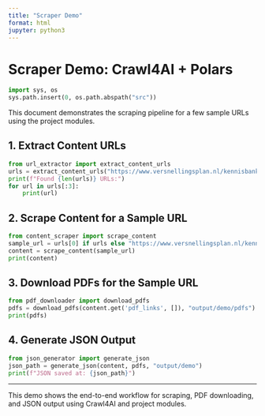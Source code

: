 ```yaml
---
title: "Scraper Demo"
format: html
jupyter: python3
---
```


# Scraper Demo: Crawl4AI + Polars

```python
import sys, os
sys.path.insert(0, os.path.abspath("src"))
```

This document demonstrates the scraping pipeline for a few sample URLs using the project modules.

## 1. Extract Content URLs

```python
from url_extractor import extract_content_urls
urls = extract_content_urls("https://www.versnellingsplan.nl/kennisbank/")
print(f"Found {len(urls)} URLs:")
for url in urls[:3]:
    print(url)
```

## 2. Scrape Content for a Sample URL

```python
from content_scraper import scrape_content
sample_url = urls[0] if urls else "https://www.versnellingsplan.nl/kennisbank/some-article"
content = scrape_content(sample_url)
print(content)
```

## 3. Download PDFs for the Sample URL

```python
from pdf_downloader import download_pdfs
pdfs = download_pdfs(content.get('pdf_links', []), "output/demo/pdfs")
print(pdfs)
```

## 4. Generate JSON Output

```python
from json_generator import generate_json
json_path = generate_json(content, pdfs, "output/demo")
print(f"JSON saved at: {json_path}")
```

---

This demo shows the end-to-end workflow for scraping, PDF downloading, and JSON output using Crawl4AI and project modules.
